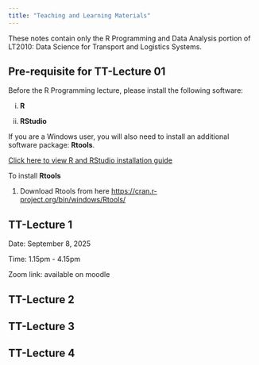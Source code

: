 ```yaml
---
title: "Teaching and Learning Materials"
---
```


These notes contain only the R Programming and Data Analysis portion of LT2010: Data Science for Transport and Logistics Systems.

## Pre-requisite for TT-Lecture 01

Before the R Programming lecture, please install the following software:

i. **R**

ii. **RStudio**

If you are a Windows user, you will also need to install an additional software package: **Rtools**.

[Click here to view R and RStudio installation guide](https://r4fun.netlify.app/blog/topic1/)

To install **Rtools**

1. Download Rtools from here [https://cran.r-project.org/bin/windows/Rtools/](https://cran.r-project.org/bin/windows/Rtools/)

## TT-Lecture 1

Date: September 8, 2025

Time: 1.15pm - 4.15pm

Zoom link: available on moodle




## TT-Lecture 2


## TT-Lecture 3


## TT-Lecture 4
